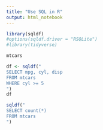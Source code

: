 ---
title: "Use SQL in R"
output: html_notebook
---


```{r}
library(sqldf)
#options(sqldf.driver = "RSQLite")
#library(tidyverse)
```

```{r}
mtcars
```





```{r}
df <- sqldf("
SELECT mpg, cyl, disp
FROM mtcars 
WHERE cyl >= 5 
")
df
```

```{r}
sqldf("
SELECT count(*) 
FROM mtcars 
")

```
